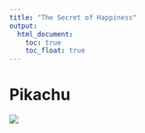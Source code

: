 ```yaml
---
title: "The Secret of Happiness"
output: 
  html_document:
    toc: true
    toc_float: true
---
```



# Pikachu

![](image/pikachu.png)

